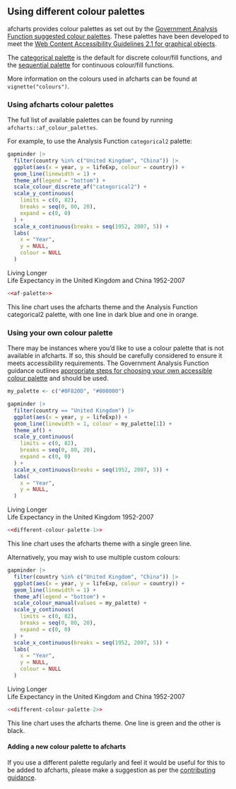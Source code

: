 ## Using different colour palettes

afcharts provides colour palettes as set out by the [Government Analysis Function suggested colour palettes](https://analysisfunction.civilservice.gov.uk/policy-store/data-visualisation-colours-in-charts/#section-4). 
These palettes have been developed to meet the [Web Content Accessibility Guidelines 2.1 for graphical objects](https://www.w3.org/WAI/WCAG21/Understanding/non-text-contrast.html).


The [categorical palette](https://best-practice-and-impact.github.io/afcharts/articles/colours.html#main-palette) is the default for discrete colour/fill functions, and the [sequential palette](https://best-practice-and-impact.github.io/afcharts/articles/colours.html#sequential-palette) for continuous colour/fill functions.

More information on the colours used in afcharts can be found at `vignette("colours")`.

### Using afcharts colour palettes

The full list of available palettes can be found by running `afcharts::af_colour_palettes`.

For example, to use the Analysis Function `categorical2` palette:

```r
gapminder |>
  filter(country %in% c("United Kingdom", "China")) |>
  ggplot(aes(x = year, y = lifeExp, colour = country)) +
  geom_line(linewidth = 1) +
  theme_af(legend = "bottom") +
  scale_colour_discrete_af("categorical2") +
  scale_y_continuous(
    limits = c(0, 82),
    breaks = seq(0, 80, 20),
    expand = c(0, 0)
  ) +
  scale_x_continuous(breaks = seq(1952, 2007, 5)) +
  labs(
    x = "Year",
    y = NULL,
    colour = NULL
  )
```

<div class="chart-title">Living Longer</div>
<div class="chart-subtitle">Life Expectancy in the United Kingdom and China 1952-2007</div>
```r
<<af-palette>>
```

This line chart uses the afcharts theme and the Analysis Function categorical2 palette, with one line in dark blue and one in orange.

### Using your own colour palette

There may be instances where you'd like to use a colour palette that is not available in afcharts. 
If so, this should be carefully considered to ensure it meets accessibility requirements. 
The Government Analysis Function guidance outlines [appropriate steps for choosing your own accessible colour palette](https://analysisfunction.civilservice.gov.uk/policy-store/data-visualisation-colours-in-charts/#section-9) and should be used.

```r
my_palette <- c("#0F820D", "#000000")

gapminder |>
  filter(country == "United Kingdom") |>
  ggplot(aes(x = year, y = lifeExp)) +
  geom_line(linewidth = 1, colour = my_palette[1]) +
  theme_af() +
  scale_y_continuous(
    limits = c(0, 82),
    breaks = seq(0, 80, 20),
    expand = c(0, 0)
  ) +
  scale_x_continuous(breaks = seq(1952, 2007, 5)) +
  labs(
    x = "Year",
    y = NULL,
  )
```

<div class="chart-title">Living Longer</div>
<div class="chart-subtitle">Life Expectancy in the United Kingdom 1952-2007</div>
```r
<<different-colour-palette-1>>
```

This line chart uses the afcharts theme with a single green line.

Alternatively, you may wish to use multiple custom colours:

```r
gapminder |>
  filter(country %in% c("United Kingdom", "China")) |>
  ggplot(aes(x = year, y = lifeExp, colour = country)) +
  geom_line(linewidth = 1) +
  theme_af(legend = "bottom") +
  scale_colour_manual(values = my_palette) +
  scale_y_continuous(
    limits = c(0, 82),
    breaks = seq(0, 80, 20),
    expand = c(0, 0)
  ) +
  scale_x_continuous(breaks = seq(1952, 2007, 5)) +
  labs(
    x = "Year",
    y = NULL,
    colour = NULL
  )
```

<div class="chart-title">Living Longer</div>
<div class="chart-subtitle">Life Expectancy in the United Kingdom and China 1952-2007</div>
```r
<<different-colour-palette-2>>
```

This line chart uses the afcharts theme. One line is green and the other is black.


#### Adding a new colour palette to afcharts

If you use a different palette regularly and feel it would be useful for this to be added to afcharts, please make a suggestion as per the [contributing guidance](https://best-practice-and-impact.github.io/afcharts/CONTRIBUTING.html).
